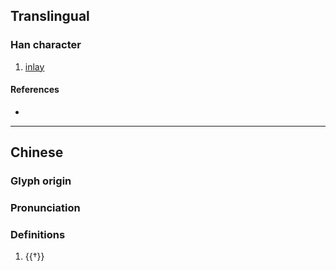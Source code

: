 {{character info/new}}
==Translingual==

===Han character===
{{Han char|rn=96|rad=玉|as=17|sn=21|four=10132|canj=MGYRV|ids=⿰𤣩襄}}

# [[inlay]]

====References====
* {{Han ref|kx=0745.190|dkj=21350|dj=1154.010|hdz=21146.070|uh=74D6|ud=29910|bh=C4EC|bd=50412}}

----
==Chinese==
{{zh-forms}}

===Glyph origin===
{{Han etym}}

===Pronunciation===
{{zh-pron
|m=xiāng
|c=seung1
|mc=y
|oc=y
|cat=
}}

===Definitions===
{{zh-hanzi}}

# {{†}} {{zh-alt-form|鑲}}